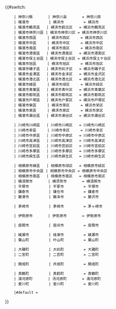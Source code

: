 <includeonly>{{#switch:{{{1}}}
     | 神奈川縣       | 神奈川县       = 神奈川県
     | 橫濱市         | 横滨市         = 横浜市
     | 橫濱市鶴見區   | 横滨市鹤见区   = 横浜市鶴見区
     | 橫濱市神奈川區 | 横滨市神奈川区 = 横浜市神奈川区
     | 橫濱市西區     | 横滨市西区     = 横浜市西区
     | 橫濱市中區     | 横滨市中区     = 横浜市中区
     | 橫濱市南區     | 横滨市南区     = 横浜市南区
     | 橫濱市港南區   | 横滨市港南区   = 横浜市港南区
     | 橫濱市保土谷區 | 横滨市保土谷区 = 横浜市保土ケ谷区
     | 橫濱市旭區     | 横滨市旭区     = 横浜市旭区
     | 橫濱市磯子區   | 横滨市矶子区   = 横浜市磯子区
     | 橫濱市金澤區   | 横滨市金泽区   = 横浜市金沢区
     | 橫濱市港北區   | 横滨市港北区   = 横浜市港北区
     | 橫濱市綠區     | 横滨市绿区     = 横浜市緑区
     | 橫濱市青葉區   | 横滨市青叶区   = 横浜市青葉区
     | 橫濱市都筑區   | 横滨市都筑区   = 横浜市都筑区
     | 橫濱市戶塚區   | 横滨市户冢区   = 横浜市戸塚区
     | 橫濱市榮區     | 横滨市荣区     = 横浜市栄区
     | 橫濱市泉區     | 横滨市泉区     = 横浜市泉区
     | 橫濱市瀨谷區   | 横滨市濑谷区   = 横浜市瀬谷区
<!-- | 川崎市         | 川崎市         = 川崎市 -->
     | 川崎市川崎區   | 川崎市川崎区   = 川崎市川崎区
     | 川崎市幸區     | 川崎市幸区     = 川崎市幸区
     | 川崎市中原區   | 川崎市中原区   = 川崎市中原区
     | 川崎市高津區   | 川崎市高津区   = 川崎市高津区
     | 川崎市宮前區   | 川崎市宫前区   = 川崎市宮前区
     | 川崎市多摩區   | 川崎市多摩区   = 川崎市多摩区
     | 川崎市麻生區   | 川崎市麻生区   = 川崎市麻生区
<!-- | 相模原市       | 相模原市       = 相模原市 -->
     | 相模原市綠區   | 相模原市绿区   = 相模原市緑区
     | 相模原市中央區 | 相模原市中央区 = 相模原市中央区
     | 相模原市南區   | 相模原市南区   = 相模原市南区
     | 橫須賀市       | 横须贺市       = 横須賀市
     | 平塚市         | 平冢市         = 平塚市
     | 鎌倉市         | 镰仓市         = 鎌倉市
     | 藤澤市         | 藤泽市         = 藤沢市
<!-- | 小田原市       | 小田原市       = 小田原市 -->
     | 茅崎市         | 茅崎市         = 茅ヶ崎市
<!-- | 逗子市         | 逗子市         = 逗子市 -->
<!-- | 三浦市         | 三浦市         = 三浦市 -->
<!-- | 秦野市         | 秦野市         = 秦野市 -->
<!-- | 厚木市         | 厚木市         = 厚木市 -->
<!-- | 大和市         | 大和市         = 大和市 -->
     | 伊勢原市       | 伊势原市       = 伊勢原市
<!-- | 海老名市       | 海老名市       = 海老名市 -->
     | 座間市         | 座间市         = 座間市
<!-- | 南足柄市       | 南足柄市       = 南足柄市 -->
     | 綾瀨市         | 绫濑市         = 綾瀬市
     | 葉山町         | 叶山町         = 葉山町
<!-- | 寒川町         | 寒川町         = 寒川町 -->
     | 大磯町         | 大矶町         = 大磯町
     | 二宮町         | 二宫町         = 二宮町
<!-- | 中井町         | 中井町         = 中井町 -->
<!-- | 大井町         | 大井町         = 大井町 -->
<!-- | 松田町         | 松田町         = 松田町 -->
<!-- | 山北町         | 山北町         = 山北町 -->
     | 開成町         | 开成町         = 開成町
<!-- | 箱根町         | 箱根町         = 箱根町 -->
     | 真鶴町         | 真鹤町         = 真鶴町
     | 湯河原町       | 汤河原町       = 湯河原町
     | 愛川町         | 爱川町         = 愛川町
<!-- | 清川村         | 清川村         = 清川村 -->
     |#default = {{{1}}}
}}</includeonly><noinclude>{{Documentation|Template:自治體名稱翻譯/doc}}
</noinclude>